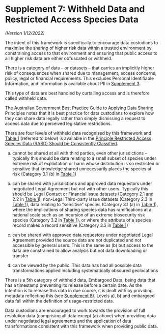 # Supplement 7: Withheld Data and Restricted Access Species Data {.unnumbered}

*(Version 1/12/2022)*

The intent of this framework is specifically to encourage data custodians to maximise the sharing of higher risk data within a trusted environment by constraining access to that environment and ensuring that public access to all higher risk data are either obfuscated or withheld.

There is a category of data -- or datasets -- that carries an implicitly higher risk of consequences when shared due to management, access concerns, policy, legal or financial requirements. This excludes Personal Identifiable Information, and information is available about PII in [Supplement 3](supplement3.qmd).

This type of data are best handled by curtailing access and is therefore called withheld data.

The Australian Government Best Practice Guide to Applying Data Sharing Principles notes that it is best practice for data custodians to explore how they can share data legally rather than simply dismissing a request to access data due to perceived legislative restrictions.

There are four levels of withheld data recognised by this framework and [Table 1](principle-consistently-classified.qmd#table-1---risk-matrix-for-rasd) (referred to below) is available in the [Principle Restricted Access Species Data (RASD) Should be Consistently Classified](principle-consistently-classified.qmd).

a)  cannot be shared at all with third parties, even other jurisdictions -- typically this should be data relating to a small subset of species under extreme risk of exploitation or harm whose distribution is so restricted or sensitive that knowledge shared unnecessarily places the species at risk (Category 3.1 (b) in [Table 1](principle-consistently-classified.qmd#table-1---risk-matrix-for-rasd))

b)  can be shared with jurisdictions and approved data requestors under negotiated Legal Agreement but not with other users. Typically this should be Legal Contact or Financial issue datasets (Category 2.1 and 2.2 in [Table 1](principle-consistently-classified.qmd#table-1---risk-matrix-for-rasd)), non-Legal Third-party issue datasets (Category 2.3 in [Table 1](principle-consistently-classified.qmd#table-1---risk-matrix-for-rasd)), data relating to "sensitive" species (Category 3.1 (a) in [Table 1](principle-consistently-classified.qmd#table-1---risk-matrix-for-rasd)), where the implications of sharing species data has ramifications at a national scale such as an incursion of an extreme biosecurity risk species (Category 3.2 in [Table 1](principle-consistently-classified.qmd#table-1---risk-matrix-for-rasd)), or where the attribute of a species record makes a record sensitive (Category 3.3 in [Table 1](principle-consistently-classified.qmd#table-1---risk-matrix-for-rasd))

c)  can be shared with approved data requestors under negotiated Legal Agreement provided the source data are not duplicated and not accessible by general users. This is the same as (b) but access to the data are constrained to allow analysis but not data downloading or transfer

d)  can be viewed by the public. This data has had all possible data transformations applied including systematically obscured geolocations

There is a 5th category of withheld data, Embargoed Data, being data that has a timestamp preventing its release before a certain date. As the intention is to release this data in due course, it is dealt with by providing metadata reflecting this (see [Supplement 8](supplement8.qmd)). Levels a), b) and embargoed data fall within the definition of usage-restricted data.

Data custodians are encouraged to work towards the provision of full resolution data (comprising all data except (a) above) when providing data under negotiated legal agreements and the application of data transformations consistent with this framework when providing public data.

